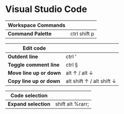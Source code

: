 # Visual Studio Code
 
Workspace Commands | 
-----|-----
**Command Palette** |  ctrl shift p

Edit code | 
-----|-----
**Outdent line**  |  ctrl '
**Toggle comment line** | ctrl §
**Move line up or down** |  alt &uarr; / alt &darr;
**Copy line up or down** | alt shift &uarr; / alt shift &darr;

Code selection | 
-----|-----
**Expand selection** |   shift alt %rarr;
